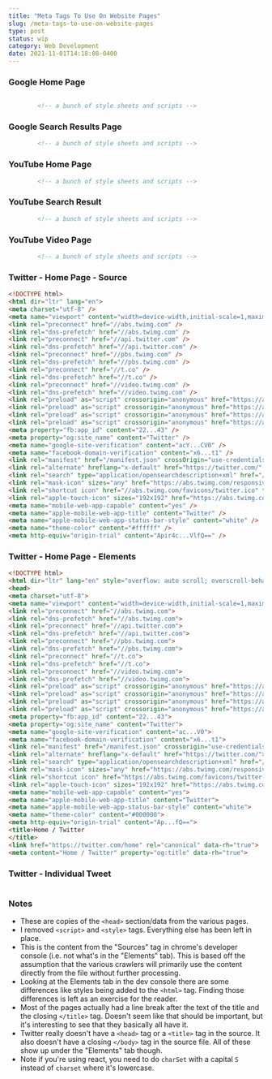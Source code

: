 ```yaml
---
title: "Meta Tags To Use On Website Pages"
slug: /meta-tags-to-use-on-website-pages
type: post
status: wip
category: Web Development
date: 2021-11-01T14:18:08-0400
---
```


### Google Home Page

```html

        <!-- a bunch of style sheets and scripts -->
```


### Google Search Results Page

```html
        <!-- a bunch of style sheets and scripts -->
```


### YouTube Home Page

```html
        <!-- a bunch of style sheets and scripts -->
```

### YouTube Search Result

```html
        <!-- a bunch of style sheets and scripts -->
```

### YouTube Video Page

```html
        <!-- a bunch of style sheets and scripts -->
```

### Twitter - Home Page - Source

```html
<!DOCTYPE html>
<html dir="ltr" lang="en">
<meta charset="utf-8" />
<meta name="viewport" content="width=device-width,initial-scale=1,maximum-scale=1,user-scalable=0,viewport-fit=cover" />
<link rel="preconnect" href="//abs.twimg.com" />
<link rel="dns-prefetch" href="//abs.twimg.com" />
<link rel="preconnect" href="//api.twitter.com" />
<link rel="dns-prefetch" href="//api.twitter.com" />
<link rel="preconnect" href="//pbs.twimg.com" />
<link rel="dns-prefetch" href="//pbs.twimg.com" />
<link rel="preconnect" href="//t.co" />
<link rel="dns-prefetch" href="//t.co" />
<link rel="preconnect" href="//video.twimg.com" />
<link rel="dns-prefetch" href="//video.twimg.com" />
<link rel="preload" as="script" crossorigin="anonymous" href="https://abs.twimg.com/responsive-web/client-web/polyfills.1001d875.js" nonce="OD...hk" />
<link rel="preload" as="script" crossorigin="anonymous" href="https://abs.twimg.com/responsive-web/client-web/vendors~main.66c5.js" nonce="ODB...hk" />
<link rel="preload" as="script" crossorigin="anonymous" href="https://abs.twimg.com/responsive-web/client-web/i18n/en.355.js" nonce="ODB...Thk" />
<link rel="preload" as="script" crossorigin="anonymous" href="https://abs.twimg.com/responsive-web/client-web/main.7265.js" nonce="ODB...NThk" />
<meta property="fb:app_id" content="22...43" />
<meta property="og:site_name" content="Twitter" />
<meta name="google-site-verification" content="acY...CV0" />
<meta name="facebook-domain-verification" content="x6...t1" />
<link rel="manifest" href="/manifest.json" crossOrigin="use-credentials" />
<link rel="alternate" hreflang="x-default" href="https://twitter.com/" />
<link rel="search" type="application/opensearchdescription+xml" href="/opensearch.xml" title="Twitter">
<link rel="mask-icon" sizes="any" href="https://abs.twimg.com/responsive-web/client-web/icon-svg.165.svg" color="#1da1f2">
<link rel="shortcut icon" href="//abs.twimg.com/favicons/twitter.ico" type="image/x-icon">
<link rel="apple-touch-icon" sizes="192x192" href="https://abs.twimg.com/responsive-web/client-web/icon-ios.b75.png" />
<meta name="mobile-web-app-capable" content="yes" />
<meta name="apple-mobile-web-app-title" content="Twitter" />
<meta name="apple-mobile-web-app-status-bar-style" content="white" />
<meta name="theme-color" content="#ffffff" />
<meta http-equiv="origin-trial" content="Apir4c...VlfQ==" />
```


### Twitter - Home Page - Elements

```html
<!DOCTYPE html>
<html dir="ltr" lang="en" style="overflow: auto scroll; overscroll-behavior-y: none; font-size: 15px;">
<head>
<meta charset="utf-8">
<meta name="viewport" content="width=device-width,initial-scale=1,maximum-scale=1,user-scalable=0,viewport-fit=cover">
<link rel="preconnect" href="//abs.twimg.com">
<link rel="dns-prefetch" href="//abs.twimg.com">
<link rel="preconnect" href="//api.twitter.com">
<link rel="dns-prefetch" href="//api.twitter.com">
<link rel="preconnect" href="//pbs.twimg.com">
<link rel="dns-prefetch" href="//pbs.twimg.com">
<link rel="preconnect" href="//t.co">
<link rel="dns-prefetch" href="//t.co">
<link rel="preconnect" href="//video.twimg.com">
<link rel="dns-prefetch" href="//video.twimg.com">
<link rel="preload" as="script" crossorigin="anonymous" href="https://abs.twimg.com/responsive-web/client-web/polyfills.15.js" nonce="">
<link rel="preload" as="script" crossorigin="anonymous" href="https://abs.twimg.com/responsive-web/client-web/vendors~main.65.js" nonce="">
<link rel="preload" as="script" crossorigin="anonymous" href="https://abs.twimg.com/responsive-web/client-web/i18n/en.35.js" nonce="">
<link rel="preload" as="script" crossorigin="anonymous" href="https://abs.twimg.com/responsive-web/client-web/main.75.js" nonce="">
<meta property="fb:app_id" content="22...43">
<meta property="og:site_name" content="Twitter">
<meta name="google-site-verification" content="ac...V0">
<meta name="facebook-domain-verification" content="x6...t1">
<link rel="manifest" href="/manifest.json" crossorigin="use-credentials">
<link rel="alternate" hreflang="x-default" href="https://twitter.com/">
<link rel="search" type="application/opensearchdescription+xml" href="/opensearch.xml" title="Twitter">
<link rel="mask-icon" sizes="any" href="https://abs.twimg.com/responsive-web/client-web/icon-svg.16d5.svg" color="#1da1f2">
<link rel="shortcut icon" href="https://abs.twimg.com/favicons/twitter-pip.ico" type="image/x-icon">
<link rel="apple-touch-icon" sizes="192x192" href="https://abs.twimg.com/responsive-web/client-web/icon-ios.b175.png">
<meta name="mobile-web-app-capable" content="yes">
<meta name="apple-mobile-web-app-title" content="Twitter">
<meta name="apple-mobile-web-app-status-bar-style" content="white">
<meta name="theme-color" content="#000000">
<meta http-equiv="origin-trial" content="Ap...fQ==">
<title>Home / Twitter
</title>
<link href="https://twitter.com/home" rel="canonical" data-rh="true">
<meta content="Home / Twitter" property="og:title" data-rh="true">
```




### Twitter - Individual Tweet

```html

```


### Notes

- These are copies of the `<head>` section/data from the various pages. 
- I removed `<script>` and `<style>` tags. Everything else has been left in place. 
- This is the content from the "Sources" tag in chrome's developer console (i.e. not what's in the "Elements" tab). This is based off the assumption that the various crawlers will primarily use the content directly from the file without further processing. 
- Looking at the Elements tab in the dev console there are some differences like styles being added to the `<html>` tag. Finding those differences is left as an exercise for the reader.
- Most of the pages actually had a line break after the text of the title and the closing `</title>` tag. Doesn't seem like that should be important, but it's interesting to see that they basically all have it. 
- Twitter really doesn't have a `<head>` tag or a `<title>` tag in the source. It also doesn't have a closing `</body>` tag in the source file. All of these show up under the "Elements" tab though.
- Note if you're using react, you need to do `charSet` with a capital `S` instead of `charset` where it's lowercase. 



